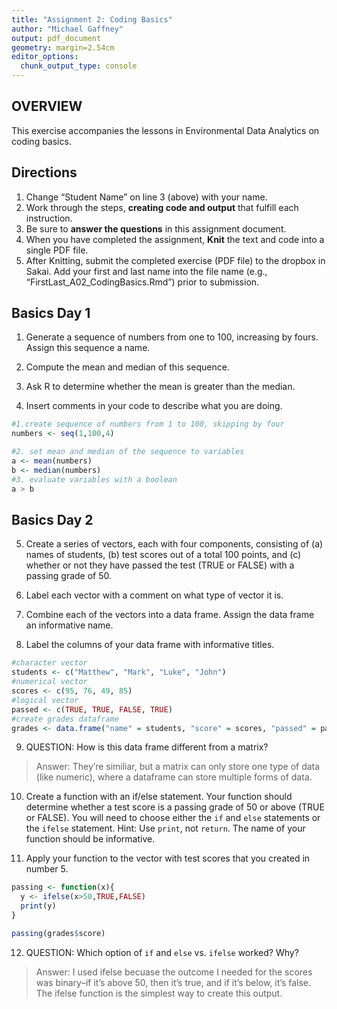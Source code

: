 ```yaml
---
title: "Assignment 2: Coding Basics"
author: "Michael Gaffney"
output: pdf_document
geometry: margin=2.54cm
editor_options: 
  chunk_output_type: console
---
```


## OVERVIEW

This exercise accompanies the lessons in Environmental Data Analytics on coding basics. 

## Directions
1. Change "Student Name" on line 3 (above) with your name.
2. Work through the steps, **creating code and output** that fulfill each instruction.
3. Be sure to **answer the questions** in this assignment document.
4. When you have completed the assignment, **Knit** the text and code into a single PDF file.
5. After Knitting, submit the completed exercise (PDF file) to the dropbox in Sakai. Add your first and last name into the file name (e.g., "FirstLast_A02_CodingBasics.Rmd") prior to submission.



## Basics Day 1

1. Generate a sequence of numbers from one to 100, increasing by fours. Assign this sequence a name. 

2. Compute the mean and median of this sequence. 

3. Ask R to determine whether the mean is greater than the median. 

4. Insert comments in your code to describe what you are doing.

```r
#1.create sequence of numbers from 1 to 100, skipping by four
numbers <- seq(1,100,4)

#2. set mean and median of the sequence to variables
a <- mean(numbers)
b <- median(numbers)
#3. evaluate variables with a boolean
a > b
```

## Basics Day 2

5. Create a series of vectors, each with four components, consisting of (a) names of students, (b) test scores out of a total 100 points, and (c) whether or not they have passed the test (TRUE or FALSE) with a passing grade of 50.

6. Label each vector with a comment on what type of vector it is.

7. Combine each of the vectors into a data frame. Assign the data frame an informative name.

8. Label the columns of your data frame with informative titles.

```r
#character vector
students <- c("Matthew", "Mark", "Luke", "John")
#numerical vector
scores <- c(95, 76, 49, 85)
#logical vector
passed <- c(TRUE, TRUE, FALSE, TRUE)
#create grades dataframe
grades <- data.frame("name" = students, "score" = scores, "passed" = passed)

```

9. QUESTION: How is this data frame different from a matrix?

> Answer: 
They're similiar, but a matrix can only store one type of data (like numeric), where a dataframe can store multiple forms of data.

10. Create a function with an if/else statement. Your function should determine whether a test score is a passing grade of 50 or above (TRUE or FALSE). You will need to choose either the `if` and `else` statements or the `ifelse` statement. Hint: Use `print`, not `return`. The name of your function should be informative.

11. Apply your function to the vector with test scores that you created in number 5. 

```r
passing <- function(x){
  y <- ifelse(x>50,TRUE,FALSE)
  print(y)
}

passing(grades$score)
```

12. QUESTION: Which option of `if` and `else` vs. `ifelse` worked? Why?

> Answer: 
I used ifelse becuase the outcome I needed for the scores was binary--if it's above 50, then it's true, and if it's below, it's false. The ifelse function is the simplest way to create this output. 
